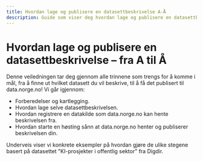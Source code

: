 ```yaml
---
title: Hvordan lage og publisere en datasettbeskrivelse A-Å
description: Guide som viser deg hvordan lage og publisere en datasettbeskrivelse, fra forberedelser til publisering.
---
```


# Hvordan lage og publisere en datasettbeskrivelse – fra A til Å

Denne veiledningen tar deg gjennom alle trinnene som trengs for å komme i mål, fra å finne ut hvilket datasett du vil beskrive, til å få det publisert til data.norge.no! Vi går igjennom:

- Forberedelser og kartlegging.
- Hvordan lage selve datasettbeskrivelsen.
- Hvordan registrere en datakilde som data.norge.no kan hente beskrivelsen fra.
- Hvordan starte en høsting sånn at data.norge.no henter og publiserer beskrivelsen din.

Underveis viser vi konkrete eksempler på hvordan gjøre de ulike stegene basert på datasettet "KI-prosjekter i offentlig sektor" fra Digdir.
